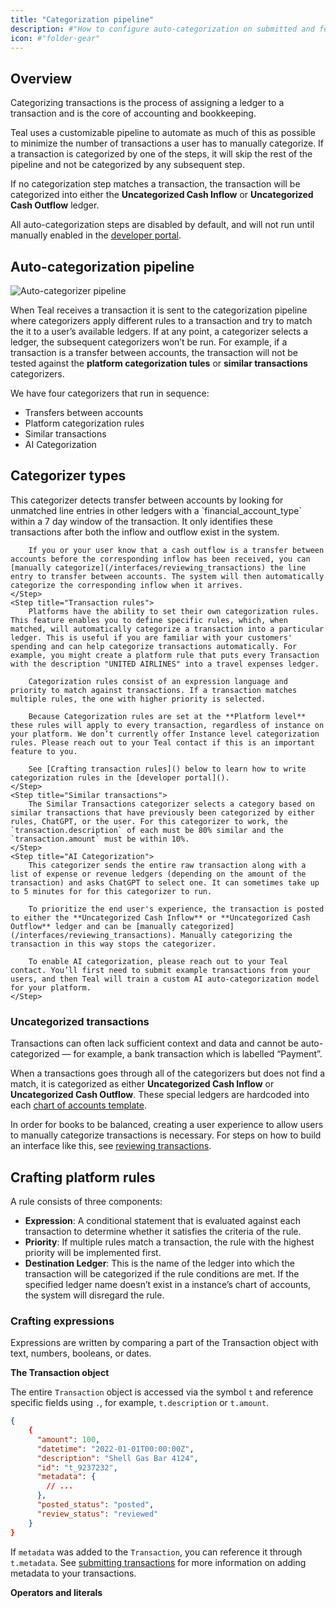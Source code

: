 ```yaml
---
title: "Categorization pipeline"
description: #"How to configure auto-categorization on submitted and fetched transactions."
icon: #"folder-gear"
---
```


## Overview

Categorizing transactions is the process of assigning a ledger to a transaction and is the core of accounting and bookkeeping.

Teal uses a customizable pipeline to automate as much of this as possible to minimize the number of transactions a user has to manually categorize. If a transaction is categorized by one of the steps, it will skip the rest of the pipeline and not be categorized by any subsequent step.

If no categorization step matches a transaction, the transaction will be categorized into either the **Uncategorized Cash Inflow** or **Uncategorized Cash Outflow** ledger.

All auto-categorization steps are disabled by default, and will not run until manually enabled in the [developer portal]().

## Auto-categorization pipeline

![Auto-categorizer pipeline](/images/auto-categorizer-pipeline.png)

When Teal receives a transaction it is sent to the categorization pipeline where categorizers apply different rules to a transaction and try to match the it to a user’s available ledgers. If at any point, a categorizer selects a ledger, the subsequent categorizers won’t be run. For example, if a transaction is a transfer between accounts, the transaction will not be tested against the **platform categorization tules** or **similar transactions** categorizers.

We have four categorizers that run in sequence:

- Transfers between accounts
- Platform categorization rules
- Similar transactions
- AI Categorization


## Categorizer types

<Steps>
    <Step title="Transfers between accounts">
        This categorizer detects transfer between accounts by looking for unmatched line entries in other ledgers with a `financial_account_type` within a 7 day window of the transaction. It only identifies these transactions after both the inflow and outflow exist in the system.

        If you or your user know that a cash outflow is a transfer between accounts before the corresponding inflow has been received, you can [manually categorize](/interfaces/reviewing_transactions) the line entry to transfer between accounts. The system will then automatically categorize the corresponding inflow when it arrives.
    </Step>
    <Step title="Transaction rules">
        Platforms have the ability to set their own categorization rules. This feature enables you to define specific rules, which, when matched, will automatically categorize a transaction into a particular ledger. This is useful if you are familiar with your customers' spending and can help categorize transactions automatically. For example, you might create a platform rule that puts every Transaction with the description "UNITED AIRLINES" into a travel expenses ledger.

        Categorization rules consist of an expression language and priority to match against transactions. If a transaction matches multiple rules, the one with higher priority is selected.

        Because Categorization rules are set at the **Platform level** these rules will apply to every transaction, regardless of instance on your platform. We don’t currently offer Instance level categorization rules. Please reach out to your Teal contact if this is an important feature to you.

        See [Crafting transaction rules]() below to learn how to write categorization rules in the [developer portal]().
    </Step>
    <Step title="Similar transactions">
        The Similar Transactions categorizer selects a category based on similar transactions that have previously been categorized by either rules, ChatGPT, or the user. For this categorizer to work, the `transaction.description` of each must be 80% similar and the `transaction.amount` must be within 10%.
    </Step>
    <Step title="AI Categorization">
        This categorizer sends the entire raw transaction along with a list of expense or revenue ledgers (depending on the amount of the transaction) and asks ChatGPT to select one. It can sometimes take up to 5 minutes for for this categorizer to run. 
        
        To prioritize the end user's experience, the transaction is posted to either the **Uncategorized Cash Inflow** or **Uncategorized Cash Outflow** ledger and can be [manually categorized](/interfaces/reviewing_transactions). Manually categorizing the transaction in this way stops the categorizer.

        To enable AI categorization, please reach out to your Teal contact. You’ll first need to submit example transactions from your users, and then Teal will train a custom AI auto-categorization model for your platform.
    </Step>
</Steps>

### Uncategorized transactions

Transactions can often lack sufficient context and data and cannot be auto-categorized — for example, a bank transaction which is labelled “Payment”.

When a transactions goes through all of the categorizers but does not find a match, it is categorized as either **Uncategorized Cash Inflow** or **Uncategorized Cash Outflow**. These special ledgers are hardcoded into each [chart of accounts template](/accounting_package/platform_gl/configuration/chart_of_accounts_config.mdx).

In order for books to be balanced, creating a user experience to allow users to manually categorize transactions is necessary. For steps on how to build an interface like this, see [reviewing transactions](/interfaces/reviewing_transactions).

## Crafting platform rules

A rule consists of three components:

- **Expression**: A conditional statement that is evaluated against each transaction to determine whether it satisfies the criteria of the rule.
- **Priority**: If multiple rules match a transaction, the rule with the highest priority will be implemented first.
- **Destination Ledger**: This is the name of the ledger into which the transaction will be categorized if the rule conditions are met. If the specified ledger name doesn’t exist in a instance’s chart of accounts, the system will disregard the rule.

### Crafting expressions
Expressions are written by comparing a part of the Transaction object with text, numbers, booleans, or dates. 

**The Transaction object**

The entire `Transaction` object is accessed via the symbol `t` and reference specific fields using `.`, for example, `t.description` or `t.amount`.

```json
{
    {
      "amount": 100,
      "datetime": "2022-01-01T00:00:00Z",
      "description": "Shell Gas Bar 4124",
      "id": "t_9237232",
      "metadata": {
        // ...
      },
      "posted_status": "posted",
      "review_status": "reviewed"
    }
}
```

If `metadata` was added to the `Transaction`, you can reference it through `t.metadata`. See [submitting transactions](/accounting_package/platform_gl/transactions/submitting_transactions) for more information on adding metadata to your transactions.

**Operators and literals**






